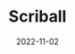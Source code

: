 ---
title: Scriball
description: A game where you get a circle to the goal using the line that follows the mouse.
date: 2022-11-02
type: Flash
name: scriball
credits:
- Game by Newgrounds
---